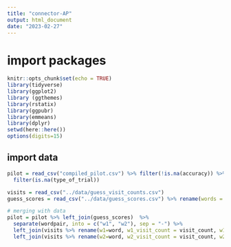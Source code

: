 ```yaml
---
title: "connector-AP"
output: html_document
date: "2023-02-27"
---
```


# import packages

```r
knitr::opts_chunk$set(echo = TRUE)
library(tidyverse)
library(ggplot2)
library (ggthemes)
library(rstatix)
library(ggpubr)
library(emmeans)
library(dplyr)
setwd(here::here())
options(digits=15)


```

## import data

```r
pilot = read_csv("compiled_pilot.csv") %>% filter(!is.na(accuracy)) %>%
  filter(is.na(type_of_trial))

visits = read_csv("../data/guess_visit_counts.csv")
guess_scores = read_csv("../data/guess_scores.csv") %>% rename(words = guess)

# merging with data
pilot = pilot %>% left_join(guess_scores)  %>%
  separate(wordpair, into = c("w1", "w2"), sep = "-") %>%
  left_join(visits %>% rename(w1=word, w1_visit_count = visit_count, w1_budget = budget)) %>%
  left_join(visits %>% rename(w2=word, w2_visit_count = visit_count, w2_budget = budget))
```


